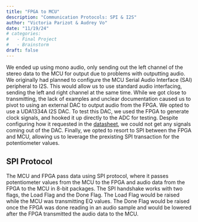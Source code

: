 ```yaml
---
title: "FPGA to MCU"
description: "Communication Protocols: SPI & I2S"
author: "Victoria Parizot & Audrey Vo"
date: "11/19/24"
# categories:
#   - Final Project
#   - Brainstorm
draft: false
---
```


We ended up using mono audio, only sending out the left channel of the stereo data to the MCU for output due to problems with outputting audio. We originally had planned to configure the MCU Serial Audio Interface (SAI) peripheral to I2S. This would allow us to use standard audio interfacing, sending the left and right channel at the same time. While we got close to transmitting, the lack of examples and unclear documentation caused us to pivot to using an external DAC to output audio from the FPGA. We opted to use a UDA1334A I2S DAC. To test this DAC, we used the FPGA to generate clock signals, and hooked it up directly to the ADC for testing. Despite configuring how it requested in the [datasheet](https://cdn-shop.adafruit.com/product-files/3678/UDA1334ATS.pdf), we could not get any signals coming out of the DAC. Finally, we opted to resort to SPI between the FPGA and MCU, allowing us to leverage the prexisting SPI transaction for the potentiometer values.

## SPI Protocol
The MCU and FPGA pass data using SPI protocol, where it passes potentiometer values from the MCU to the FPGA and audio data from the FPGA to the MCU in 8-bit packages. The SPI handshake works with two flags, the Load Flag and the Done Flag. The Load Flag would be raised while the MCU was transmitting EQ values. The Done Flag would be raised once the FPGA was done reading in an audio sample and would be lowered after the FPGA transmitted the audio data to the MCU. 


